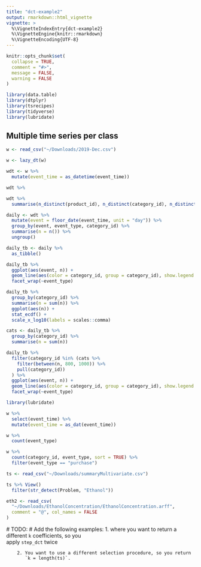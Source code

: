 ```yaml
---
title: "dct-example2"
output: rmarkdown::html_vignette
vignette: >
  %\VignetteIndexEntry{dct-example2}
  %\VignetteEngine{knitr::rmarkdown}
  %\VignetteEncoding{UTF-8}
---
```


```r
knitr::opts_chunk$set(
  collapse = TRUE,
  comment = "#>",
  message = FALSE,
  warning = FALSE
)
```

```r
library(data.table)
library(dtplyr)
library(tsrecipes)
library(tidyverse)
library(lubridate)
```

## Multiple time series per class

```r
w <- read_csv("~/Downloads/2019-Dec.csv")
```

```r
w <- lazy_dt(w)
```

```r
wdt <- w %>%
  mutate(event_time = as_datetime(event_time))
```

```r
wdt %>%
```

```r
wdt %>%
  summarise(n_distinct(product_id), n_distinct(category_id), n_distinct(brand))
```

```r
daily <- wdt %>%
  mutate(event = floor_date(event_time, unit = "day")) %>%
  group_by(event, event_type, category_id) %>%
  summarise(n = n()) %>%
  ungroup()
```

```r
daily_tb <- daily %>%
  as_tibble()
```

```r
daily_tb %>%
  ggplot(aes(event, n)) +
  geom_line(aes(color = category_id, group = category_id), show.legend = FALSE) +
  facet_wrap(~event_type)
```

```r
daily_tb %>%
  group_by(category_id) %>%
  summarise(n = sum(n)) %>%
  ggplot(aes(n)) +
  stat_ecdf() +
  scale_x_log10(labels = scales::comma)
```


```r
cats <- daily_tb %>%
  group_by(category_id) %>%
  summarise(n = sum(n)) 
```

```r
daily_tb %>%
  filter(category_id %in% (cats %>% 
    filter(between(n, 800, 1000)) %>%
    pull(category_id))
  ) %>%
  ggplot(aes(event, n)) +
  geom_line(aes(color = category_id, group = category_id), show.legend = FALSE) +
  facet_wrap(~event_type)
```




```r
library(lubridate)

w %>%
  select(event_time) %>%
  mutate(event_time = as_dat(event_time))
```


```r
w %>%
  count(event_type)
```


```r
w %>%
  count(category_id, event_type, sort = TRUE) %>%
  filter(event_type == "purchase")
```







```r
ts <- read_csv("~/Downloads/summaryMultivariate.csv")
```

```r
ts %>% View()
  filter(str_detect(Problem, "Ethanol"))
```



```r
eth2 <- read_csv(
  "~/Downloads/EthanolConcentration/EthanolConcentration.arff",
  comment = "@", col_names = FALSE
)
```



  # TODO:
  #   Add the following examples:
        1. where you want to return a different `k` coefficients, so you  
           apply `step_dct` twice
           
        2. You want to use a different selection procedure, so you return 
           `k = length(ts)`.
